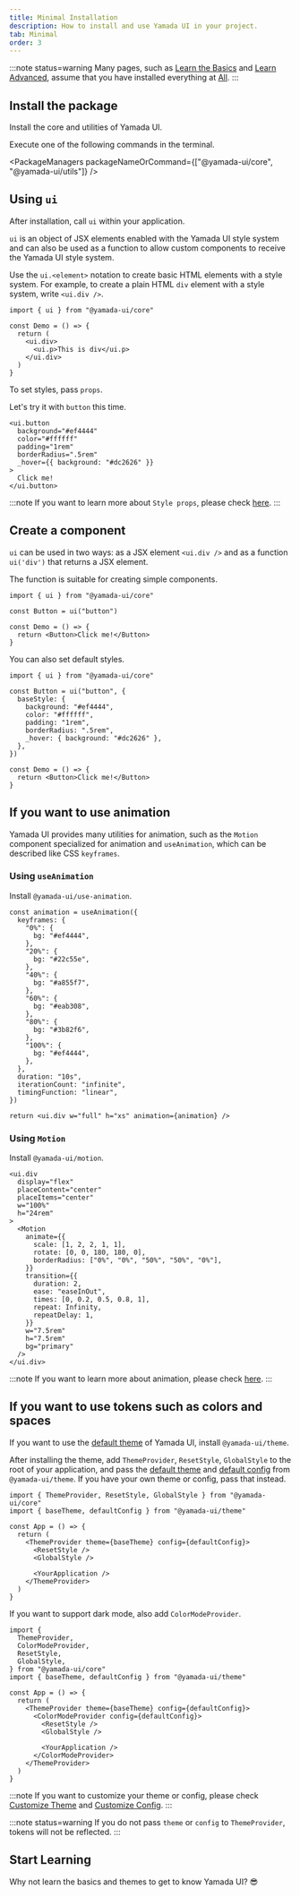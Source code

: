 ```yaml
---
title: Minimal Installation
description: How to install and use Yamada UI in your project.
tab: Minimal
order: 3
---
```


:::note status=warning
Many pages, such as [Learn the Basics](/getting-started/installation/basic) and [Learn Advanced](/getting-started/installation/advanced), assume that you have installed everything at [All](/getting-started/installation).
:::

## Install the package

Install the core and utilities of Yamada UI.

Execute one of the following commands in the terminal.

<PackageManagers
  packageNameOrCommand={["@yamada-ui/core", "@yamada-ui/utils"]}
/>

## Using `ui`

After installation, call `ui` within your application.

`ui` is an object of JSX elements enabled with the Yamada UI style system and can also be used as a function to allow custom components to receive the Yamada UI style system.

Use the `ui.<element>` notation to create basic HTML elements with a style system.
For example, to create a plain HTML `div` element with a style system, write `<ui.div />`.

```tsx live=false
import { ui } from "@yamada-ui/core"

const Demo = () => {
  return (
    <ui.div>
      <ui.p>This is div</ui.p>
    </ui.div>
  )
}
```

To set styles, pass `props`.

Let's try it with `button` this time.

```tsx
<ui.button
  background="#ef4444"
  color="#ffffff"
  padding="1rem"
  borderRadius=".5rem"
  _hover={{ background: "#dc2626" }}
>
  Click me!
</ui.button>
```

:::note
If you want to learn more about `Style props`, please check [here](/styled-system/style-props).
:::

## Create a component

`ui` can be used in two ways: as a JSX element `<ui.div />` and as a function `ui('div')` that returns a JSX element.

The function is suitable for creating simple components.

```tsx live=false
import { ui } from "@yamada-ui/core"

const Button = ui("button")

const Demo = () => {
  return <Button>Click me!</Button>
}
```

You can also set default styles.

```tsx live=false
import { ui } from "@yamada-ui/core"

const Button = ui("button", {
  baseStyle: {
    background: "#ef4444",
    color: "#ffffff",
    padding: "1rem",
    borderRadius: ".5rem",
    _hover: { background: "#dc2626" },
  },
})

const Demo = () => {
  return <Button>Click me!</Button>
}
```

## If you want to use animation

Yamada UI provides many utilities for animation, such as the `Motion` component specialized for animation and `useAnimation`, which can be described like CSS `keyframes`.

### Using `useAnimation`

Install `@yamada-ui/use-animation`.

<PackageManagers packageNameOrCommand="@yamada-ui/use-animation" />

```tsx functional=true
const animation = useAnimation({
  keyframes: {
    "0%": {
      bg: "#ef4444",
    },
    "20%": {
      bg: "#22c55e",
    },
    "40%": {
      bg: "#a855f7",
    },
    "60%": {
      bg: "#eab308",
    },
    "80%": {
      bg: "#3b82f6",
    },
    "100%": {
      bg: "#ef4444",
    },
  },
  duration: "10s",
  iterationCount: "infinite",
  timingFunction: "linear",
})

return <ui.div w="full" h="xs" animation={animation} />
```

### Using `Motion`

Install `@yamada-ui/motion`.

<PackageManagers packageNameOrCommand="@yamada-ui/motion" />

```tsx
<ui.div
  display="flex"
  placeContent="center"
  placeItems="center"
  w="100%"
  h="24rem"
>
  <Motion
    animate={{
      scale: [1, 2, 2, 1, 1],
      rotate: [0, 0, 180, 180, 0],
      borderRadius: ["0%", "0%", "50%", "50%", "0%"],
    }}
    transition={{
      duration: 2,
      ease: "easeInOut",
      times: [0, 0.2, 0.5, 0.8, 1],
      repeat: Infinity,
      repeatDelay: 1,
    }}
    w="7.5rem"
    h="7.5rem"
    bg="primary"
  />
</ui.div>
```

:::note
If you want to learn more about animation, please check [here](/styled-system/animation).
:::

## If you want to use tokens such as colors and spaces

If you want to use the [default theme](/styled-system/theming/default-theme) of Yamada UI, install `@yamada-ui/theme`.

<PackageManagers packageNameOrCommand="@yamada-ui/theme" />

After installing the theme, add `ThemeProvider`, `ResetStyle`, `GlobalStyle` to the root of your application, and pass the [default theme](/styled-system/theming/default-theme) and [default config](/styled-system/configure/default-config) from `@yamada-ui/theme`. If you have your own theme or config, pass that instead.

```tsx live=false highlight={6,7,8,11}
import { ThemeProvider, ResetStyle, GlobalStyle } from "@yamada-ui/core"
import { baseTheme, defaultConfig } from "@yamada-ui/theme"

const App = () => {
  return (
    <ThemeProvider theme={baseTheme} config={defaultConfig}>
      <ResetStyle />
      <GlobalStyle />

      <YourApplication />
    </ThemeProvider>
  )
}
```

If you want to support dark mode, also add `ColorModeProvider`.

```tsx live=false highlight={7,12}
import {
  ThemeProvider,
  ColorModeProvider,
  ResetStyle,
  GlobalStyle,
} from "@yamada-ui/core"
import { baseTheme, defaultConfig } from "@yamada-ui/theme"

const App = () => {
  return (
    <ThemeProvider theme={baseTheme} config={defaultConfig}>
      <ColorModeProvider config={defaultConfig}>
        <ResetStyle />
        <GlobalStyle />

        <YourApplication />
      </ColorModeProvider>
    </ThemeProvider>
  )
}
```

:::note
If you want to customize your theme or config, please check [Customize Theme](/styled-system/theming/customize-theme) and [Customize Config](/styled-system/configure/customize-config).
:::

:::note status=warning
If you do not pass `theme` or `config` to `ThemeProvider`, tokens will not be reflected.
:::

## Start Learning

Why not learn the basics and themes to get to know Yamada UI? 😎

<CardContainer>
  <LinkCard href="/getting-started/basics" />
  <LinkCard
    href="/styled-system/theming"
    title="Learn About Themes"
    description="Learn about Yamada UI's default theme, and how to create and change colors, fonts, and other theme values."
  />
  <LinkCard
    href="/components"
    title="Explore Components"
    description="Yamada UI offers over 100 flexible components. All components support animation and dark mode."
  />
  <LinkCard
    href="https://github.com/hirotomoyamada/yamada-ui"
    title="Explore the Source Code"
    description="The packages and documentation site of Yamada UI are open source. If you like Yamada UI, please give it a star."
  />
</CardContainer>
